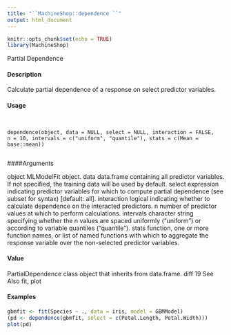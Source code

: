 ```yaml
---
title: "``MachineShop::dependence ``"
output: html_document
---
```


```r
knitr::opts_chunk$set(echo = TRUE)
library(MachineShop)
```


Partial Dependence

#### Description

Calculate partial dependence of a response on select predictor variables.

#### Usage
<pre><code>

dependence(object, data = NULL, select = NULL, interaction = FALSE,
n = 10, intervals = c("uniform", "quantile"), stats = c(Mean =
base::mean))

</code></pre>
####Arguments

object MLModelFit object.
data data.frame containing all predictor variables. If not specified, the training data
will be used by default.
select expression indicating predictor variables for which to compute partial dependence
(see subset for syntax) [default: all].
interaction logical indicating whether to calculate dependence on the interacted predictors.
n number of predictor values at which to perform calculations.
intervals character string specifying whether the n values are spaced uniformly ("uniform")
or according to variable quantiles ("quantile").
stats function, one or more function names, or list of named functions with which to
aggregate the response variable over the non-selected predictor variables.

#### Value

PartialDependence class object that inherits from data.frame.
diff 19
See Also
fit, plot

#### Examples
```r

gbmfit <- fit(Species ~ ., data = iris, model = GBMModel)
(pd <- dependence(gbmfit, select = c(Petal.Length, Petal.Width)))
plot(pd)
```
